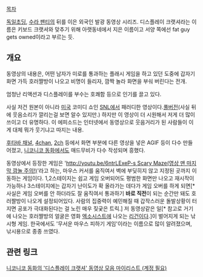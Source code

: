 [[목차]]

{{{#!html
<iframe width="560" height="315" src="//www.youtube.com/embed/5Tcg-6lkFk4" frameborder="0" allowfullscreen></iframe>
}}}

[[독일초딩]], [[수라 팬티]]의 뒤를 이은 외국인 발광 동영상 시리즈. 디스플레이 크랫셔라는 이름은 키보드 크랫셔와 맞추기 위해 아랫동네에서 지은 이름이고 서양 쪽에선 fat guy gets owned이라고 부르는 듯.

== 개요 ==
동영상의 내용은, 어떤 남자가 미로를 통과하는 플래시 게임을 하고 있던 도중에 갑자기 화면 가득 호러짤방이 나오고 비명이 들리자, 깜짝 놀라 화면을 부숴 버린다는 전개.

엄청난 리액션과 디스플레이를 부수는 호쾌함 등으로 인기를 끌고 있다.

사실 저건 원본이 아니라 [[미국]] 코미디 쇼인 [[새터데이 나잇 라이브|SNL]]에서 패러디한 영상이다.[http://blog.naver.com/rldus1120?Redirect=Log&logNo=90126714639 풀버전](사실 뒤에 웃음소리가 깔리는걸 보면 알수 있지만.) 하지만 이 영상이 더 시원해서 저게 더 많이 쓰이고 더 유명하다. 이 에피소드는 인터넷에서 동영상으로 웃음거리가 된 사람들이 이게 대체 뭐가 웃기냐고 따지는 내용. 

[[후타바 채널]], [[4chan]], [[2ch]] 등에서 화면 부분에 다른 영상을 넣은 AGIF 등이 다수 만들어졌고, [[니코니코 동화]]에서도 매드무비가 다수 작성되며 흥했다.

동영상에서 등장한 게임은 '[[http://youtu.be/6ntrLExeP-s Scary Maze(영상 맨 마지막 깜놀 주의!)]]'라고 하는, 마우스 커서를 움직여서 벽에 부딪히지 않고 지정된 곳까지 이동하는 게임이다. 1,2스테이지는 쉽고 게임 오버되어도 평범한 화면만 나오고 재시작이 가능하나 3스테이지에는 갑자기 난이도가 확 올라가는 데다가 게임 오버를 하게 되면[* 사실은 게임 오버를 안 하더라도 잘 움직여서 통과하기 '''바로 직전'''이 되는 순간만 돼도 호러짤방이 나오게 설정되어있다. 사람의 집중력이 예민해질 때 갑작스러운 돌발상황이 터지면 공포가 극대화된다는 걸 노린 매우 짖궂은 트릭.] 저 동영상같은 일[* 참고로 거기에 나오는 호러짤방의 얼굴은 영화 [[엑소시스트(영화)|엑소시스트]]에 나오는 [[엑소시스트(영화)#s-3|리건]]이다.]이 벌어지게 되는 낚시형 게임. 한국에서도 '무서운 마우스 피하기 게임'이라는 이름으로 많이 알려졌으며, 낚시용으로 종종 쓰였다.

== 관련 링크 ==
[http://www.nicovideo.jp/mylist/20309186 니코니코 동화의 '디스플레이 크랫셔' 동영상 모음 마이리스트 (계정 필요)]
